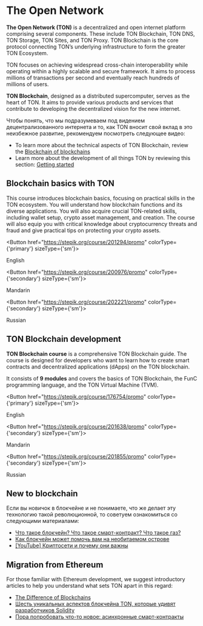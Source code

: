 

# The Open Network

**The Open Network (TON)** is a decentralized and open internet platform comprising several components. These include TON Blockchain, TON DNS, TON Storage, TON Sites, and TON Proxy. TON Blockchain is the core protocol connecting TON’s underlying infrastructure to form the greater TON Ecosystem.

TON focuses on achieving widespread cross-chain interoperability while operating within a highly scalable and secure framework. It aims to process millions of transactions per second and eventually reach hundreds of millions of users.

**TON Blockchain**, designed as a distributed supercomputer, serves as the heart of TON. It aims to provide various products and services that contribute to developing the decentralized vision for the new internet.

Чтобы понять, что мы подразумеваем под видением децентрализованного интернета и то, как TON вносит свой вклад в это неизбежное развитие, рекомендуем посмотреть следующее видео:

<Player url="https://www.youtube.com/watch?v=XgzHmV_nnpY" />

- To learn more about the technical aspects of TON Blockchain, review the [Blockchain of blockchains](/v3/concepts/dive-into-ton/ton-blockchain/blockchain-of-blockchains/)
- Learn more about the development of all things TON by reviewing this section: [Getting started](/v3/documentation/ton-documentation/)

## Blockchain basics with TON

This course introduces blockchain basics, focusing on practical skills in the TON ecosystem. You will understand how blockchain functions and its diverse applications. You will also acquire crucial TON-related skills, including wallet setup, crypto asset management, and creation. The course will also equip you with critical knowledge about cryptocurrency threats and fraud and give practical tips on protecting your crypto assets.

<Button href="https://stepik.org/course/201294/promo"
        colorType={'primary'} sizeType={'sm'}>

English

</Button>

<Button href="https://stepik.org/course/200976/promo"
        colorType={'secondary'} sizeType={'sm'}>

Mandarin

</Button>

<Button href="https://stepik.org/course/202221/promo"
        colorType={'secondary'} sizeType={'sm'}>

Russian

</Button>

## TON Blockchain development

**TON Blockchain course** is a comprehensive TON Blockchain guide. The course is designed for developers who want to learn how to create smart contracts and decentralized applications (dApps) on the TON blockchain.

It consists of **9 modules** and covers the basics of TON Blockchain, the FunC programming language, and the TON Virtual Machine (TVM).

<Button href="https://stepik.org/course/176754/promo"
        colorType={'primary'} sizeType={'sm'}>

English

</Button>

<Button href="https://stepik.org/course/201638/promo"
        colorType={'secondary'} sizeType={'sm'}>

Mandarin

</Button>

<Button href="https://stepik.org/course/201855/promo"
        colorType={'secondary'} sizeType={'sm'}>

Russian

</Button>

## New to blockchain

Если вы новичок в блокчейне и не понимаете, что же делает эту технологию такой революционной, то советуем ознакомиться со следующими материалами:

- [Что такое блокчейн? Что такое смарт-контракт? Что такое газ?](https://blog.ton.org/what_is_blockchain)
- [Как блокчейн может помочь вам на необитаемом острове](https://talkol.medium.com/why-decentralized-consensus-blockchain-is-good-for-business-5ff263468210)
- [\[YouTube\] Криптосети и почему они важны](https://youtu.be/2wxtiNgXBaU)

## Migration from Ethereum

For those familiar with Ethereum development, we suggest introductory articles to help you understand what sets TON apart in this regard:

- [The Difference of Blockchains](/v3/concepts/dive-into-ton/go-from-ethereum/difference-of-blockchains/)
- [Шесть уникальных аспектов блокчейна TON, которые удивят разработчиков Solidity](https://blog.ton.org/six-unique-aspects-of-ton-blockchain-that-will-surprise-solidity-developers)
- [Пора попробовать что-то новое: асинхронные смарт-контракты](https://telegra.ph/Its-time-to-try-something-new-Asynchronous-smart-contracts-03-25)

<Feedback />
